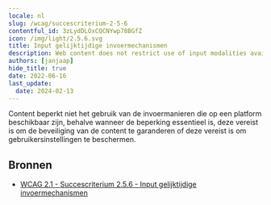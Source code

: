 ```yaml
---
locale: nl
slug: /wcag/succescriterium-2-5-6
contentful_id: 3zLydDLOxCQCNYwp78BGfZ
icon: /img/light/2.5.6.svg
title: Input gelijktijdige invoermechanismen
description: Web content does not restrict use of input modalities available on a platform except where the restriction is essential, required to ensure the security of the content, or required to respect user settings.
authors: [janjaap]
hide_title: true
date: 2022-06-16
last_update:
  date: 2024-02-13
---
```


<Hero
  title="Input gelijktijdige invoermechanismen"
  image="/img/light/2.5.6.svg"
  alt="WCAG 2.5.6 icon"
  prefix="Succescriterium 2.5.6"
  suffix="Niveau AAA"
/>

Content beperkt niet het gebruik van de invoermanieren die op een platform beschikbaar zijn, behalve wanneer de beperking essentieel is, deze vereist is om de beveiliging van de content te garanderen of deze vereist is om gebruikersinstellingen te beschermen.

## Bronnen

- [WCAG 2.1 - Succescriterium 2.5.6 - Input gelijktijdige invoermechanismen](https://www.w3.org/Translations/WCAG21-nl/#input-gelijktijdige-invoermechanismen)
